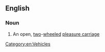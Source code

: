 ==English==

===Noun===
{{en-noun|sg=[[village]] [[cart]]|s}}

# An open, [[two]]-[[wheeled]] [[pleasure carriage]]

[[Category:en:Vehicles]]